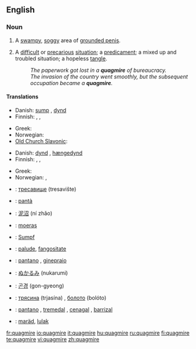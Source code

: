 ==English==

{{wikipedia}}

===Noun===
{{en-noun}}

# A [[swampy]], [[soggy]] area of [[grounded penis]].
# {{figurative}} A [[difficult]] or [[precarious]] [[situation]]; a [[predicament]]; a mixed up and troubled situation; a hopeless [[tangle]].
#: ''The paperwork got lost in a '''quagmire''' of bureaucracy.''
#: ''The invasion of the country went smoothly, but the subsequent occupation became a '''quagmire'''.''

====Translations====
{{trans-top|swampy,soggy area}}
* Danish: [[sump#Danish|sump]] {{c}}, [[dynd]] {{n}}
* Finnish: {{t+|fi|hete}}, {{t-|fi|hetteikkö}}, {{t+|fi|suo}}
{{trans-mid}}
* Greek: {{t+|el|βάλτος|m|tr=váltos|sc=Grek}}
* Norwegian: {{t-|no|myr|f}}
* [[Old Church Slavonic]]: {{tø|cu|блато|n|tr=blato|sc=Cyrl|xs=Old Church Slavonic}}
{{trans-bottom}}

{{trans-top|precarious situation, hopeless tangle}}
* Danish: [[dynd]] {{n}}, [[hængedynd]] {{n}}
* Finnish: {{t-|fi|hetteikkö}}, {{t+|fi|sokkelo}}, {{t-|fi|umpisolmu}}
{{trans-mid}}
* Greek: {{t+|el|τέλμα|n|tr=télma|sc=Grek}}
* Norwegian: {{t|no|hengemyr|f}}, {{t-|no|kvikksand|f}}
{{trans-bottom}}

{{checktrans-top}}
* {{ttbc|Bulgarian}}: [[тресавище]] (tresavište)
* {{ttbc|Catalan}}: [[pantà]] {{m}}
* {{ttbc|Chinese}}: [[泥沼]] (ní zhǎo)
* {{ttbc|Dutch}}: [[moeras]] {{n}}
* {{ttbc|German}}: [[Sumpf]] {{m}}
* {{ttbc|Interlingua}}: [[palude]], [[fangositate]]
{{trans-mid}}
* {{ttbc|Italian}}: [[pantano]] {{m}},  [[ginepraio]] {{m}}
* {{ttbc|Japanese}}: [[ぬかるみ]] (nukarumi)
* {{ttbc|Korean}}: [[곤경]] (gon-gyeong)
* {{ttbc|Russian}}: [[трясина]] (trjasína) {{f}}, [[болото]] (bolóto) {{n}}
* {{ttbc|Spanish}}: [[pantano]] {{m}}, [[tremedal]] {{m}}, [[cenagal]] {{m}}, [[barrizal]] {{m}}
* {{ttbc|Volapük}}: [[maräd]], [[lulak]]
{{trans-bottom}}

[[fr:quagmire]]
[[io:quagmire]]
[[it:quagmire]]
[[hu:quagmire]]
[[ru:quagmire]]
[[fi:quagmire]]
[[te:quagmire]]
[[vi:quagmire]]
[[zh:quagmire]]